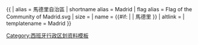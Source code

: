 {{ {{{1<noinclude>
|country showdata
</noinclude>}}}
| alias = 馬德里自治區
| shortname alias = Madrid
| flag alias = Flag of the Community of Madrid.svg
| size = {{{size|}}}
| name = {{#if: {{{name|}}} | {{{name|}}} | 馬德里 }}
| altlink = {{{altlink|}}}
<noinclude>
| templatename = Madrid
</noinclude>
}}<noinclude>
[[Category:西班牙行政区划资料模板]]
</noinclude>